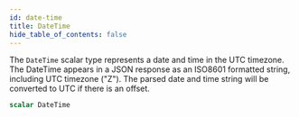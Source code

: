 ```yaml
---
id: date-time
title: DateTime
hide_table_of_contents: false
---
```



The `DateTime` scalar type represents a date and time in the UTC
timezone. The DateTime appears in a JSON response as an ISO8601 formatted
string, including UTC timezone ("Z"). The parsed date and time string will
be converted to UTC if there is an offset.

```graphql
scalar DateTime
```




